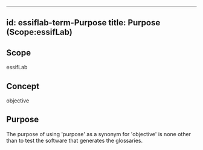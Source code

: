 
---
id: essiflab-term-Purpose
title: Purpose (Scope:essifLab)
---

## Scope
<!-- *REQUIRED* Short text (label, abbreviation) used to refer to the %%scope%% within which the %%term%% is defined. The default is essifLab.-->
essifLab

## Concept
<!--Specify the %%concept-file%% that serves as the definition of the %%concept%% to which `Purpose` will refer-->
objective

## Purpose
<!--State the purpose(s) for which it is necessary (or at least: desirable) to define `Purpose`.-->
The purpose of using 'purpose' as a synonym for 'objective' is none other than to test the software that generates the glossaries.

<!--
---
## Footnotes

[//]: # This (optional) section contains any footnotes that may have been specified in the text above.

[^1]: the text for footnote [^1] goes here.

-->
